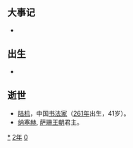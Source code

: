 {{yearTOC|302|西晋'''[[永宁_(晋惠帝)|永宁]]二年'''，'''[[太安_(晋惠帝)|太安]]元年'''}}

== 大事记 ==
*

== 出生 ==
*

== 逝世 ==
{{Wikisource year mention}}
* [[陆机|陆机]]，中国[[书法家|书法家]]（[[261年|261年]]出生，41岁）。
*[[纳塞赫|纳塞赫]], [[萨珊王朝|萨珊王朝]]君主。

[[Category:302年|*]]
[[Category:300年代|2年]]
[[Category:4世纪各年|0]]